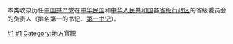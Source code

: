 本类收录历任[[中国共产党|中国共产党]]在[[中华民国|中华民国]]和[[中华人民共和国|中华人民共和国]]各[[省级行政区|省级行政区]]的省级委员会的负责人（排名第一的书记、[[第一书记|第一书记]]）。

{{See also|省委书记|自治区党委书记|市委书记}}

[[Category:中国共产党各省级行政区委员会常务委员会委员|#1]]
[[Category:中华人民共和国省级行政区正职领导人|#1]]
[[Category:地方官职|Category:地方官职]]
